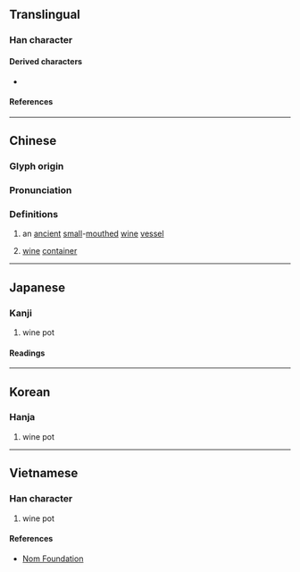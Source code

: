 {{also|㔽}}
{{character info/new}}
==Translingual==

===Han character===
{{Han char|rn=25|rad=卜|as=05|sn=7|four=21600|canj=YWS|ids=⿱[[卜|⺊]][[囙]]}}

====Derived characters====
* {{l|mul|[[逌]], [[䚃]], [[𨛕]], [[𭴭]], [[𤈴]], [[𪾏]], [[𢈞]], [[𠧠]], [[𤨗]], [[𨖯]], [[𨗰]], [[𨙃]]}}

====References====
{{Han ref|kx=0158.060|dkj=02791|dj=0362.070|hdz=10093.150|uh=5363}}

----

==Chinese==
{{zh-forms|alt=㔽}}

===Glyph origin===
{{rfe|zh}}

===Pronunciation===
{{zh-pron
|m=yǒu
|c=jau5
|mn=iú/iû
|mc=y
|oc=y
|ma=
|cat=n
}}

===Definitions===
{{zh-hanzi}}

# {{lb|zh|historical}} an [[ancient]] [[small]]-[[mouthed]] [[wine]] [[vessel]]
#[[wine]] [[container]]
----

==Japanese==

===Kanji===
{{ja-kanji|grade=|rs=卜05}}

# wine pot

====Readings====
{{ja-readings
|on=ゆう, ゆ
|kun=さけつぼ
}}

----

==Korean==

===Hanja===
{{ko-hanja|유}}

# wine pot

----

==Vietnamese==

===Han character===
{{vi-readings|rs=卜05|reading=dữu}}

# wine pot
====References====
*[http://nomfoundation.org/common/nom_details.php?codepoint=5363 Nom Foundation]
